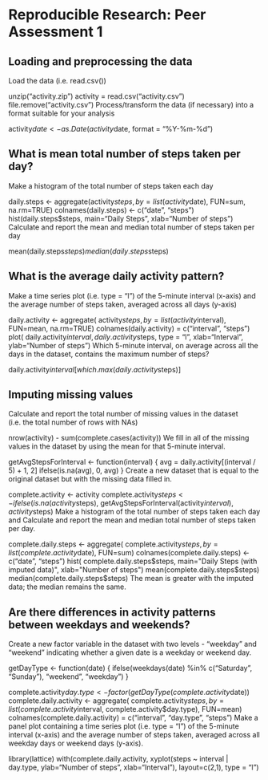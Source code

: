 # Reproducible Research: Peer Assessment 1


## Loading and preprocessing the data

Load the data (i.e. read.csv())

unzip("activity.zip")
activity = read.csv("activity.csv")
file.remove("activity.csv")
Process/transform the data (if necessary) into a format suitable for your analysis

activity$date <- as.Date(activity$date, format = "%Y-%m-%d")

## What is mean total number of steps taken per day?

Make a histogram of the total number of steps taken each day

daily.steps <- 
        aggregate(activity$steps, by=list(activity$date), FUN=sum, na.rm=TRUE)
colnames(daily.steps) <- c("date", "steps")
hist(daily.steps$steps, main="Daily Steps", xlab="Number of steps")
Calculate and report the mean and median total number of steps taken per day

mean(daily.steps$steps)
median(daily.steps$steps)

## What is the average daily activity pattern?

Make a time series plot (i.e. type = "l") of the 5-minute interval (x-axis) and the average number of steps taken, averaged across all days (y-axis)

daily.activity <- 
        aggregate(
                activity$steps, by=list(activity$interval), FUN=mean, 
                na.rm=TRUE)
colnames(daily.activity) = c("interval", "steps")
plot(
        daily.activity$interval, daily.activity$steps, type = "l", 
        xlab="Interval", ylab="Number of steps")
Which 5-minute interval, on average across all the days in the dataset, contains the maximum number of steps?

daily.activity$interval[which.max(daily.activity$steps)]

## Imputing missing values

Calculate and report the total number of missing values in the dataset (i.e. the total number of rows with NAs)

nrow(activity) - sum(complete.cases(activity))
We fill in all of the missing values in the dataset by using the mean for that 5-minute interval.

getAvgStepsForInterval <- function(interval) {
    avg = daily.activity[(interval / 5) + 1, 2]
    ifelse(is.na(avg), 0, avg)
}
Create a new dataset that is equal to the original dataset but with the missing data filled in.

complete.activity <- activity
complete.activity$steps <- 
    ifelse(
        is.na(activity$steps), getAvgStepsForInterval(activity$interval), 
        activity$steps)
Make a histogram of the total number of steps taken each day and Calculate and report the mean and median total number of steps taken per day.

complete.daily.steps <- 
    aggregate(
        complete.activity$steps, by=list(complete.activity$date), FUN=sum)
colnames(complete.daily.steps) <- c("date", "steps")
hist(
    complete.daily.steps$steps, main="Daily Steps (with imputed data)", 
    xlab="Number of steps")
mean(complete.daily.steps$steps)
median(complete.daily.steps$steps)
The mean is greater with the imputed data; the median remains the same.

## Are there differences in activity patterns between weekdays and weekends?

Create a new factor variable in the dataset with two levels - "weekday" and "weekend" indicating whether a given date is a weekday or weekend day.

getDayType <- function(date) {
    ifelse(weekdays(date) %in% c("Saturday", "Sunday"), "weekend", "weekday")
}

complete.activity$day.type <- factor(getDayType(complete.activity$date))
complete.daily.activity <- 
        aggregate(
                complete.activity$steps, by=list(complete.activity$interval, complete.activity$day.type), 
                FUN=mean)
colnames(complete.daily.activity) = c("interval", "day.type", "steps")
Make a panel plot containing a time series plot (i.e. type = "l") of the 5-minute interval (x-axis) and the average number of steps taken, averaged across all weekday days or weekend days (y-axis).

library(lattice) 
with(complete.daily.activity, 
    xyplot(steps ~ interval | day.type, 
        ylab="Number of steps", xlab="Interval"), 
        layout=c(2,1), type = "l")
